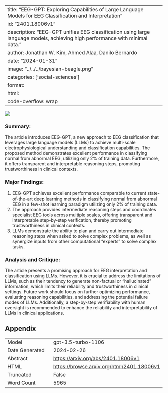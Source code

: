 
---
title: "EEG-GPT: Exploring Capabilities of Large Language Models for EEG Classification and Interpretation"
id: "2401.18006v1"
description: "EEG-GPT unifies EEG classification using large language models, achieving high performance with minimal data."
author: Jonathan W. Kim, Ahmed Alaa, Danilo Bernardo
date: "2024-01-31"
image: "../../../bayesian-beagle.png"
categories: ['social-sciences']
format:
  html:
    code-overflow: wrap
---

![](../../../bayesian-beagle.png)

### **Summary:**
The article introduces EEG-GPT, a new approach to EEG classification that leverages large language models (LLMs) to achieve multi-scale electrophysiological understanding and classification capabilities. The proposed method demonstrates excellent performance in classifying normal from abnormal EEG, utilizing only 2% of training data. Furthermore, it offers transparent and interpretable reasoning steps, promoting trustworthiness in clinical contexts.

### Major Findings:
1. EEG-GPT achieves excellent performance comparable to current state-of-the-art deep learning methods in classifying normal from abnormal EEG in a few-shot learning paradigm utilizing only 2% of training data.
2. The approach provides intermediate reasoning steps and coordinates specialist EEG tools across multiple scales, offering transparent and interpretable step-by-step verification, thereby promoting trustworthiness in clinical contexts.
3. LLMs demonstrate the ability to plan and carry out intermediate reasoning steps when asked to solve complex problems, as well as synergize inputs from other computational "experts" to solve complex tasks.

### Analysis and Critique:
The article presents a promising approach for EEG interpretation and classification using LLMs. However, it is crucial to address the limitations of LLMs, such as their tendency to generate non-factual or "hallucinated" information, which limits their reliability and trustworthiness in clinical settings. Future work should focus on further optimizing performance, evaluating reasoning capabilities, and addressing the potential failure modes of LLMs. Additionally, a step-by-step verifiability with human oversight is recommended to enhance the reliability and interpretability of LLMs in clinical applications.

## Appendix

|          |          |
|----------|----------|
| Model     | gpt-3.5-turbo-1106       |
| Date Generated     | 2024-02-26       |
| Abstract | [https://arxiv.org/abs/2401.18006v1](https://arxiv.org/abs/2401.18006v1)        |
| HTML     | [https://browse.arxiv.org/html/2401.18006v1](https://browse.arxiv.org/html/2401.18006v1)       |
| Truncated       | False       |
| Word Count       | 5965       |